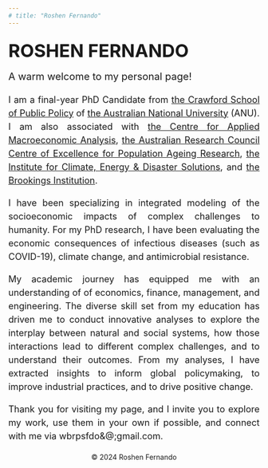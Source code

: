 ---
# title: "Roshen Fernando"
---
<div align = "center" style="font-size: 36px; line-height: 1.5; margin-top: 20px"> **ROSHEN FERNANDO** </div>

<!-- <div align = "center" style="font-size: 30px; line-height: 1.5"> *Demistifying Complexity* </div> -->

<div align = "left" style="font-size: 20px; line-height: 1.5; margin-bottom: 18px; margin-top: 10px"> A warm welcome to my personal page! </div>

<p align = "justify" style="font-size: 18px; line-height: 1.5; margin-bottom: 18px"> I am a final-year PhD Candidate from [the Crawford School of Public Policy](https://crawford.anu.edu.au/) of [the Australian National University](https://www.anu.edu.au/) (ANU). I am also associated with [the Centre for Applied Macroeconomic Analysis](https://cama.crawford.anu.edu.au/), [the Australian Research Council Centre of Excellence for Population Ageing Research](https://www.cepar.edu.au/), [the Institute for Climate, Energy & Disaster Solutions](https://iceds.anu.edu.au/), and [the Brookings Institution](https://www.brookings.edu/).
</p>

<p align = "justify" style="font-size: 18px; line-height: 1.5; margin-bottom: 18px"> I have been specializing in integrated modeling of the socioeconomic impacts of complex challenges to humanity. For my PhD research, I have been evaluating the economic consequences of infectious diseases (such as COVID-19), climate change, and antimicrobial resistance.
</p>

<p align = "justify" style="font-size: 18px; line-height: 1.5; margin-bottom: 18px"> My academic journey has equipped me with an understanding of of economics, finance, management, and engineering. The diverse skill set from my education has driven me to conduct innovative analyses to explore the interplay between natural and social systems, how those interactions lead to different complex challenges, and to understand their outcomes. From my analyses, I have extracted insights to inform global policymaking, to improve industrial practices, and to drive positive change.
</p>

<p align = "justify" style="font-size: 18px; line-height: 1.5; margin-bottom: 18px"> Thank you for visiting my page, and I invite you to explore my work, use them in your own if possible, and connect with me via wbrpsfdo&@;gmail.com.
</p>

<div style="text-align: center; margin-top: 20px;"> <p>&copy; 2024 Roshen Fernando</p> </div>